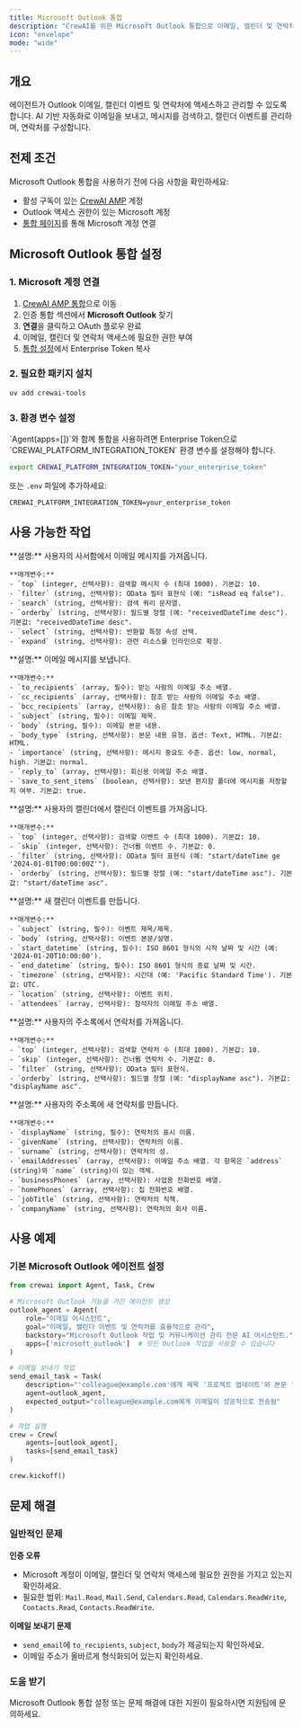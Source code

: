 ```yaml
---
title: Microsoft Outlook 통합
description: "CrewAI를 위한 Microsoft Outlook 통합으로 이메일, 캘린더 및 연락처 관리."
icon: "envelope"
mode: "wide"
---
```


## 개요

에이전트가 Outlook 이메일, 캘린더 이벤트 및 연락처에 액세스하고 관리할 수 있도록 합니다. AI 기반 자동화로 이메일을 보내고, 메시지를 검색하고, 캘린더 이벤트를 관리하며, 연락처를 구성합니다.

## 전제 조건

Microsoft Outlook 통합을 사용하기 전에 다음 사항을 확인하세요:

- 활성 구독이 있는 [CrewAI AMP](https://app.crewai.com) 계정
- Outlook 액세스 권한이 있는 Microsoft 계정
- [통합 페이지](https://app.crewai.com/crewai_plus/connectors)를 통해 Microsoft 계정 연결

## Microsoft Outlook 통합 설정

### 1. Microsoft 계정 연결

1. [CrewAI AMP 통합](https://app.crewai.com/crewai_plus/connectors)으로 이동
2. 인증 통합 섹션에서 **Microsoft Outlook** 찾기
3. **연결**을 클릭하고 OAuth 플로우 완료
4. 이메일, 캘린더 및 연락처 액세스에 필요한 권한 부여
5. [통합 설정](https://app.crewai.com/crewai_plus/settings/integrations)에서 Enterprise Token 복사

### 2. 필요한 패키지 설치

```bash
uv add crewai-tools
```

### 3. 환경 변수 설정

<Note>
  `Agent(apps=[])`와 함께 통합을 사용하려면 Enterprise Token으로 `CREWAI_PLATFORM_INTEGRATION_TOKEN` 환경 변수를 설정해야 합니다.
</Note>

```bash
export CREWAI_PLATFORM_INTEGRATION_TOKEN="your_enterprise_token"
```

또는 `.env` 파일에 추가하세요:

```
CREWAI_PLATFORM_INTEGRATION_TOKEN=your_enterprise_token
```

## 사용 가능한 작업

<AccordionGroup>
  <Accordion title="microsoft_outlook/get_messages">
    **설명:** 사용자의 사서함에서 이메일 메시지를 가져옵니다.

    **매개변수:**
    - `top` (integer, 선택사항): 검색할 메시지 수 (최대 1000). 기본값: 10.
    - `filter` (string, 선택사항): OData 필터 표현식 (예: "isRead eq false").
    - `search` (string, 선택사항): 검색 쿼리 문자열.
    - `orderby` (string, 선택사항): 필드별 정렬 (예: "receivedDateTime desc"). 기본값: "receivedDateTime desc".
    - `select` (string, 선택사항): 반환할 특정 속성 선택.
    - `expand` (string, 선택사항): 관련 리소스를 인라인으로 확장.
  </Accordion>

  <Accordion title="microsoft_outlook/send_email">
    **설명:** 이메일 메시지를 보냅니다.

    **매개변수:**
    - `to_recipients` (array, 필수): 받는 사람의 이메일 주소 배열.
    - `cc_recipients` (array, 선택사항): 참조 받는 사람의 이메일 주소 배열.
    - `bcc_recipients` (array, 선택사항): 숨은 참조 받는 사람의 이메일 주소 배열.
    - `subject` (string, 필수): 이메일 제목.
    - `body` (string, 필수): 이메일 본문 내용.
    - `body_type` (string, 선택사항): 본문 내용 유형. 옵션: Text, HTML. 기본값: HTML.
    - `importance` (string, 선택사항): 메시지 중요도 수준. 옵션: low, normal, high. 기본값: normal.
    - `reply_to` (array, 선택사항): 회신용 이메일 주소 배열.
    - `save_to_sent_items` (boolean, 선택사항): 보낸 편지함 폴더에 메시지를 저장할지 여부. 기본값: true.
  </Accordion>

  <Accordion title="microsoft_outlook/get_calendar_events">
    **설명:** 사용자의 캘린더에서 캘린더 이벤트를 가져옵니다.

    **매개변수:**
    - `top` (integer, 선택사항): 검색할 이벤트 수 (최대 1000). 기본값: 10.
    - `skip` (integer, 선택사항): 건너뛸 이벤트 수. 기본값: 0.
    - `filter` (string, 선택사항): OData 필터 표현식 (예: "start/dateTime ge '2024-01-01T00:00:00Z'").
    - `orderby` (string, 선택사항): 필드별 정렬 (예: "start/dateTime asc"). 기본값: "start/dateTime asc".
  </Accordion>

  <Accordion title="microsoft_outlook/create_calendar_event">
    **설명:** 새 캘린더 이벤트를 만듭니다.

    **매개변수:**
    - `subject` (string, 필수): 이벤트 제목/제목.
    - `body` (string, 선택사항): 이벤트 본문/설명.
    - `start_datetime` (string, 필수): ISO 8601 형식의 시작 날짜 및 시간 (예: '2024-01-20T10:00:00').
    - `end_datetime` (string, 필수): ISO 8601 형식의 종료 날짜 및 시간.
    - `timezone` (string, 선택사항): 시간대 (예: 'Pacific Standard Time'). 기본값: UTC.
    - `location` (string, 선택사항): 이벤트 위치.
    - `attendees` (array, 선택사항): 참석자의 이메일 주소 배열.
  </Accordion>

  <Accordion title="microsoft_outlook/get_contacts">
    **설명:** 사용자의 주소록에서 연락처를 가져옵니다.

    **매개변수:**
    - `top` (integer, 선택사항): 검색할 연락처 수 (최대 1000). 기본값: 10.
    - `skip` (integer, 선택사항): 건너뛸 연락처 수. 기본값: 0.
    - `filter` (string, 선택사항): OData 필터 표현식.
    - `orderby` (string, 선택사항): 필드별 정렬 (예: "displayName asc"). 기본값: "displayName asc".
  </Accordion>

  <Accordion title="microsoft_outlook/create_contact">
    **설명:** 사용자의 주소록에 새 연락처를 만듭니다.

    **매개변수:**
    - `displayName` (string, 필수): 연락처의 표시 이름.
    - `givenName` (string, 선택사항): 연락처의 이름.
    - `surname` (string, 선택사항): 연락처의 성.
    - `emailAddresses` (array, 선택사항): 이메일 주소 배열. 각 항목은 `address` (string)와 `name` (string)이 있는 객체.
    - `businessPhones` (array, 선택사항): 사업용 전화번호 배열.
    - `homePhones` (array, 선택사항): 집 전화번호 배열.
    - `jobTitle` (string, 선택사항): 연락처의 직책.
    - `companyName` (string, 선택사항): 연락처의 회사 이름.
  </Accordion>
</AccordionGroup>

## 사용 예제

### 기본 Microsoft Outlook 에이전트 설정

```python
from crewai import Agent, Task, Crew

# Microsoft Outlook 기능을 가진 에이전트 생성
outlook_agent = Agent(
    role="이메일 어시스턴트",
    goal="이메일, 캘린더 이벤트 및 연락처를 효율적으로 관리",
    backstory="Microsoft Outlook 작업 및 커뮤니케이션 관리 전문 AI 어시스턴트.",
    apps=['microsoft_outlook']  # 모든 Outlook 작업을 사용할 수 있습니다
)

# 이메일 보내기 작업
send_email_task = Task(
    description="'colleague@example.com'에게 제목 '프로젝트 업데이트'와 본문 '안녕하세요, 프로젝트의 최신 업데이트입니다. 감사합니다.'로 이메일을 보내세요",
    agent=outlook_agent,
    expected_output="colleague@example.com에게 이메일이 성공적으로 전송됨"
)

# 작업 실행
crew = Crew(
    agents=[outlook_agent],
    tasks=[send_email_task]
)

crew.kickoff()
```

## 문제 해결

### 일반적인 문제

**인증 오류**
- Microsoft 계정이 이메일, 캘린더 및 연락처 액세스에 필요한 권한을 가지고 있는지 확인하세요.
- 필요한 범위: `Mail.Read`, `Mail.Send`, `Calendars.Read`, `Calendars.ReadWrite`, `Contacts.Read`, `Contacts.ReadWrite`.

**이메일 보내기 문제**
- `send_email`에 `to_recipients`, `subject`, `body`가 제공되는지 확인하세요.
- 이메일 주소가 올바르게 형식화되어 있는지 확인하세요.

### 도움 받기

<Card title="도움이 필요하신가요?" icon="headset" href="mailto:support@crewai.com">
  Microsoft Outlook 통합 설정 또는 문제 해결에 대한 지원이 필요하시면 지원팀에 문의하세요.
</Card>
